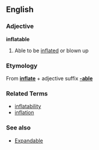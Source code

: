 ==English==

===Adjective===
'''inflatable'''

# Able to be [[inflate]]d or blown up

===Etymology===
From '''[[inflate]]''' + adjective suffix '''[[-able]]'''

===Related Terms===
*[[inflatability]]
*[[inflation]]

===See also===
* [[Expandable]]